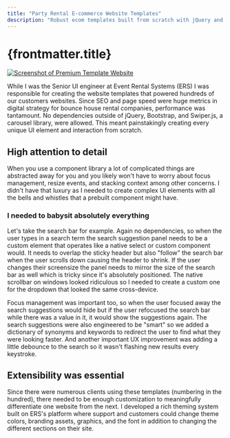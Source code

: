 ```yaml
---
title: "Party Rental E-commerce Website Templates"
description: "Robust ecom templates built from scratch with jQuery and Bootstrap"
---
```



# {frontmatter.title}

<a href="https://premium-template.ourers.com/" rel="noreferrer" target="_blank" title={frontmatter.title}>
  <img src={image} alt="Screenshot of Premium Template Website" style={{borderRadius: 6}} />
</a>

While I was the Senior UI engineer at Event Rental Systems (ERS) I was responsible for creating the website templates that powered hundreds of our customers websites. Since SEO and page speed were huge metrics in digital strategy for bounce house rental companies, performance was tantamount. No dependencies outside of jQuery, Bootstrap, and Swiper.js, a carousel library, were allowed. This meant painstakingly creating every unique UI element and interaction from scratch.

## High attention to detail

When you use a component library a lot of complicated things are abstracted away for you and you likely won't have to worry about focus management, resize events, and stacking context among other concerns. I didn't have that luxury as I needed to create complex UI elements with all the bells and whistles that a prebuilt component might have.

### I needed to babysit absolutely everything

Let's take the search bar for example. Again no dependencies, so when the user types in a search term the search suggestion panel needs to be a custom element that operates like a native select or custom component would. It needs to overlap the sticky header but also "follow" the search bar when the user scrolls down causing the header to shrink. If the user changes their screensize the panel needs to mirror the size of the search bar as well which is tricky since it's absolutely positioned. The native scrollbar on windows looked ridiculous so I needed to create a custom one for the dropdown that looked the same cross-device.

Focus management was important too, so when the user focused away the search suggestions would hide but if the user refocused the search bar while there was a value in it, it would show the suggestions again. The search suggestions were also engineered to be "smart" so we added a dictionary of synonyms and keywords to redirect the user to find what they were looking faster. And another important UX improvement was adding a little debounce to the search so it wasn't flashing new results every keystroke.

## Extensibility was essential

Since there were numerous clients using these templates (numbering in the hundred), there needed to be enough customization to meaningfully differentiate one website from the next. I developed a rich theming system built on ERS's platform where support and customers could change theme colors, branding assets, graphics, and the font in addition to changing the different sections on their site.
